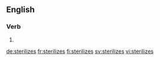
==English==

===Verb===
{{head|en|verb form}}

# {{en-third-person singular of|sterilize}}

[[de:sterilizes]]
[[fr:sterilizes]]
[[fi:sterilizes]]
[[sv:sterilizes]]
[[vi:sterilizes]]